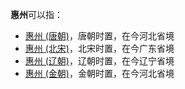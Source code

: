 '''惠州'''可以指：
*[[惠州_(唐朝)|惠州 (唐朝)]]，唐朝时置，在今河北省境
*[[惠州_(北宋)|惠州 (北宋)]]，北宋时置，在今广东省境
*[[惠州_(辽朝)|惠州 (辽朝)]]，辽朝时置，在今辽宁省境
*[[惠州_(金朝)|惠州 (金朝)]]，金朝时置，在今河北省境

{{Disambig|H|Cat=二字中国州名消歧义}}
